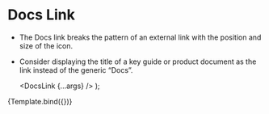 
<Meta title="UI Elements/Links" />

# Docs Link

- The Docs link breaks the pattern of an external link with the position and size of the icon. 
- Consider displaying the title of a key guide or product document as the link instead of the generic “Docs”.

  <DocsLink {...args} />
);

<Canvas>
  <Story
    name="Docs Link"
    args={{
      href: "https://linode.com/docs",
      label: undefined,
    }}
    argTypes={{
      href: {
        description: "The destination URL for the link.",
        type: { summary: "string", required: true },
      },
      label: {
        description: "The clickable text of the link.",
        type: { summary: "string", name: "string" },
        table: {
          defaultValue: {
            summary: "Docs",
          },
        },
      },
    }}
  >
    {Template.bind({})}
  </Story>
</Canvas>


<ArgsTable story="Docs Link" />